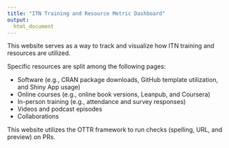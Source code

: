 ```yaml
---
title: "ITN Training and Resource Metric Dashboard"
output:
  html_document
---
```


This website serves as a way to track and visualize how ITN training and resources are utilized.

Specific resources are split among the following pages:

* Software (e.g., CRAN package downloads, GitHub template utilization, and Shiny App usage)
* Online courses (e.g., online book versions, Leanpub, and Coursera)
* In-person training (e.g., attendance and survey responses)
* Videos and podcast episodes
* Collaborations

This website utilizes the OTTR framework to run checks (spelling, URL, and preview) on PRs.
<!--
However, the workflows appear to be old OTTR at the moment.
-->

<!--
Attempting to use non-interactive authorization to read in google spreadsheets and thought I had it after emulating the 2024 AnVIL Poll
-->
